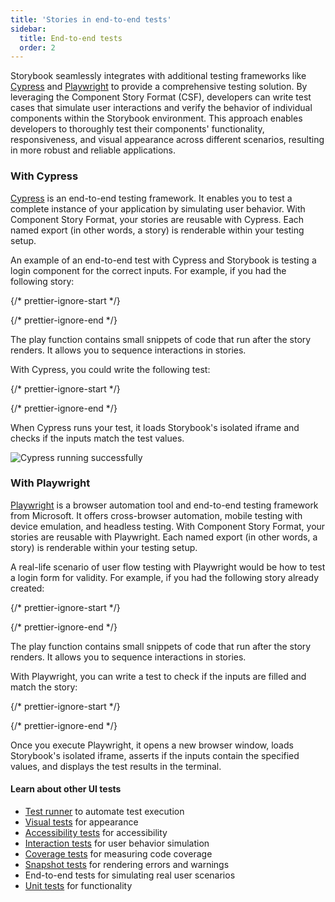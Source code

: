 ```yaml
---
title: 'Stories in end-to-end tests'
sidebar:
  title: End-to-end tests
  order: 2
---
```


Storybook seamlessly integrates with additional testing frameworks like [Cypress](https://www.cypress.io/) and [Playwright](https://playwright.dev/) to provide a comprehensive testing solution. By leveraging the Component Story Format (CSF), developers can write test cases that simulate user interactions and verify the behavior of individual components within the Storybook environment. This approach enables developers to thoroughly test their components' functionality, responsiveness, and visual appearance across different scenarios, resulting in more robust and reliable applications.

### With Cypress

[Cypress](https://www.cypress.io/) is an end-to-end testing framework. It enables you to test a complete instance of your application by simulating user behavior. With Component Story Format, your stories are reusable with Cypress. Each named export (in other words, a story) is renderable within your testing setup.

An example of an end-to-end test with Cypress and Storybook is testing a login component for the correct inputs. For example, if you had the following story:

{/* prettier-ignore-start */}

<CodeSnippets path="login-form-with-play-function.md" usesCsf3 csf2Path="writing-tests/importing-stories-in-tests#snippet-login-form-with-play-function" />

{/* prettier-ignore-end */}

<Callout variant="info" icon="💡">
  The play function contains small snippets of code that run after the story renders. It allows you to sequence interactions in stories.
</Callout>

With Cypress, you could write the following test:

{/* prettier-ignore-start */}

<CodeSnippets path="component-cypress-test.md" />

{/* prettier-ignore-end */}

When Cypress runs your test, it loads Storybook's isolated iframe and checks if the inputs match the test values.

![Cypress running successfully](../../_assets/writing-tests/cypress-success-run-tests-optimized.png)

### With Playwright

[Playwright](https://playwright.dev/) is a browser automation tool and end-to-end testing framework from Microsoft. It offers cross-browser automation, mobile testing with device emulation, and headless testing. With Component Story Format, your stories are reusable with Playwright. Each named export (in other words, a story) is renderable within your testing setup.

A real-life scenario of user flow testing with Playwright would be how to test a login form for validity. For example, if you had the following story already created:

{/* prettier-ignore-start */}

<CodeSnippets path="login-form-with-play-function.md" usesCsf3 csf2Path="writing-tests/importing-stories-in-tests#snippet-login-form-with-play-function" />

{/* prettier-ignore-end */}

<Callout variant="info" icon="💡">
  The play function contains small snippets of code that run after the story renders. It allows you to sequence interactions in stories.
</Callout>

With Playwright, you can write a test to check if the inputs are filled and match the story:

{/* prettier-ignore-start */}

<CodeSnippets path="component-playwright-test.md" />

{/* prettier-ignore-end */}

Once you execute Playwright, it opens a new browser window, loads Storybook's isolated iframe, asserts if the inputs contain the specified values, and displays the test results in the terminal.

#### Learn about other UI tests

* [Test runner](../test-runner.mdx) to automate test execution
* [Visual tests](../visual-testing.mdx) for appearance
* [Accessibility tests](../accessibility-testing.mdx) for accessibility
* [Interaction tests](../interaction-testing.mdx) for user behavior simulation
* [Coverage tests](../test-coverage.mdx) for measuring code coverage
* [Snapshot tests](../snapshot-testing/snapshot-testing.mdx) for rendering errors and warnings
* End-to-end tests for simulating real user scenarios
* [Unit tests](./stories-in-unit-tests.mdx) for functionality
